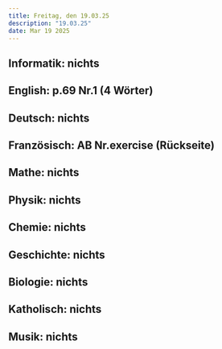```yaml
---
title: Freitag, den 19.03.25
description: "19.03.25"
date: Mar 19 2025
---
```

## Informatik: nichts
## English: p.69 Nr.1 (4 Wörter)
## Deutsch: nichts
## Französisch: AB Nr.exercise (Rückseite)
## Mathe: nichts
## Physik: nichts
## Chemie: nichts
## Geschichte: nichts
## Biologie: nichts
## Katholisch: nichts
## Musik: nichts